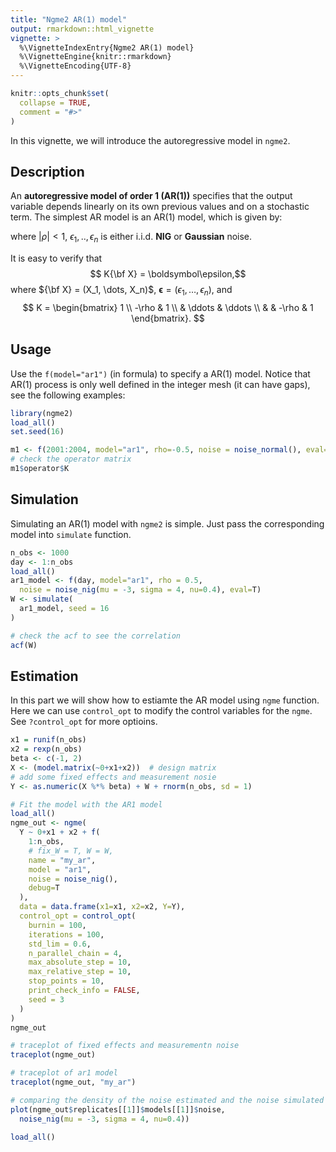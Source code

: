 ```yaml
---
title: "Ngme2 AR(1) model"
output: rmarkdown::html_vignette
vignette: >
  %\VignetteIndexEntry{Ngme2 AR(1) model}
  %\VignetteEngine{knitr::rmarkdown}
  %\VignetteEncoding{UTF-8}
---
```


```r
knitr::opts_chunk$set(
  collapse = TRUE,
  comment = "#>"
)
```

In this vignette, we will introduce the autoregressive model in `ngme2`.

## Description

An **autoregressive model of order 1 (AR(1))** specifies that the output variable depends linearly on its own previous values and on a stochastic term.
The simplest AR model is an AR(1) model, which is given by:

\begin{align}
X_1 &= \epsilon_1, \\
X_i &= \rho X_{i-1} + \epsilon_i, \; i = 2, \dots , n,
\end{align}
where $|\rho| < 1$, $\epsilon_1, ..,\epsilon_n$ is either i.i.d. **NIG** or **Gaussian** noise.

It is easy to verify that
$$ K{\bf X} = \boldsymbol\epsilon,$$
where
${\bf X} = (X_1, \dots, X_n)$,  ${\boldsymbol \epsilon} = (\epsilon_1, \dots, \epsilon_n)$, and
$$
K =
  \begin{bmatrix}
    1 \\
    -\rho &  1 \\
    & \ddots & \ddots \\
    & & -\rho &  1
  \end{bmatrix}.
$$

## Usage

Use the `f(model="ar1")` (in formula) to specify a AR(1) model.
Notice that AR(1) process is only well defined in the integer mesh (it can have gaps), see the following examples:

```r
library(ngme2)
load_all()
set.seed(16)

m1 <- f(2001:2004, model="ar1", rho=-0.5, noise = noise_normal(), eval=T)
# check the operator matrix
m1$operator$K
```

## Simulation

Simulating an AR(1) model with `ngme2` is simple. Just pass the corresponding model into `simulate` function.

```r
n_obs <- 1000
day <- 1:n_obs
load_all()
ar1_model <- f(day, model="ar1", rho = 0.5,
  noise = noise_nig(mu = -3, sigma = 4, nu=0.4), eval=T)
W <- simulate(
  ar1_model, seed = 16
)

# check the acf to see the correlation
acf(W)
```

## Estimation

In this part we will show how to estiamte the AR model using `ngme` function.
Here we can use `control_opt` to modify the control variables for the `ngme`.
See `?control_opt` for more optioins.

```r
x1 = runif(n_obs)
x2 = rexp(n_obs)
beta <- c(-1, 2)
X <- (model.matrix(~0+x1+x2))  # design matrix
# add some fixed effects and measurement nosie
Y <- as.numeric(X %*% beta) + W + rnorm(n_obs, sd = 1)

# Fit the model with the AR1 model
load_all()
ngme_out <- ngme(
  Y ~ 0+x1 + x2 + f(
    1:n_obs,
    # fix_W = T, W = W,
    name = "my_ar",
    model = "ar1",
    noise = noise_nig(),
    debug=T
  ),
  data = data.frame(x1=x1, x2=x2, Y=Y),
  control_opt = control_opt(
    burnin = 100,
    iterations = 100,
    std_lim = 0.6,
    n_parallel_chain = 4,
    max_absolute_step = 10,
    max_relative_step = 10,
    stop_points = 10,
    print_check_info = FALSE,
    seed = 3
  )
)
ngme_out

# traceplot of fixed effects and measurementn noise
traceplot(ngme_out)

# traceplot of ar1 model
traceplot(ngme_out, "my_ar")

# comparing the density of the noise estimated and the noise simulated
plot(ngme_out$replicates[[1]]$models[[1]]$noise,
  noise_nig(mu = -3, sigma = 4, nu=0.4))
```

```r
load_all()
```